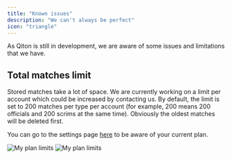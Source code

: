 ```yaml
---
title: "Known issues"
description: "We can't always be perfect"
icon: "triangle"
---
```


As Qiton is still in development, we are aware of some issues and limitations that we have.

## Total matches limit

Stored matches take a lot of space.
We are currently working on a limit per account which could be increased by contacting us.
By default, the limit is set to 200 matches per type per account (for example, 200 means 200 officials and 200 scrims
at the same time).
Obviously the oldest matches will be deleted first.

You can go to the settings page [here](https://qiton.app/settings) to be aware of your current plan.

<Frame>
    <img
        className="block dark:hidden"
        src="./images/known-issues/plan.png"
        alt="My plan limits"
    />
    <img
        className="hidden dark:block"
        src="./images/known-issues/plan.png"
        alt="My plan limits"
    />
</Frame>
